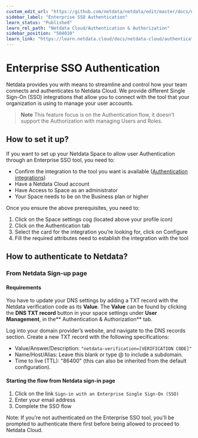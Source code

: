 ```yaml
---
custom_edit_url: "https://github.com/netdata/netdata/edit/master/docs/netdata-cloud/authentication-and-authorization/enterprise-sso-authentication.md"
sidebar_label: "Enterprise SSO Authentication"
learn_status: "Published"
learn_rel_path: "Netdata Cloud/Authentication & Authorization"
sidebar_position: "504010"
learn_link: "https://learn.netdata.cloud/docs/netdata-cloud/authentication-&-authorization/enterprise-sso-authentication"
---
```


# Enterprise SSO Authentication

Netdata provides you with means to streamline and control how your team connects and authenticates to Netdata Cloud. We provide
different Single Sign-On (SSO) integrations that allow you to connect with the tool that your organization is using to manage your
user accounts.

> **Note** This feature focus is on the Authentication flow, it doesn't support the Authorization with managing Users and Roles.

## How to set it up?

If you want to set up your Netdata Space to allow user Authentication through an Enterprise SSO tool, you need to:

* Confirm the integration to the tool you want is available ([Authentication integrations](https://learn.netdata.cloud/docs/netdata-cloud/authentication-&-authorization/cloud-authentication-&-authorization-integrations))
* Have a Netdata Cloud account
* Have Access to Space as an administrator
* Your Space needs to be on the Business plan or higher

Once you ensure the above prerequisites, you need to:

1. Click on the Space settings cog (located above your profile icon)
2. Click on the Authentication tab
3. Select the card for the integration you’re looking for, click on Configure
4. Fill the required attributes need to establish the integration with the tool

## How to authenticate to Netdata?

### From Netdata Sign-up page

#### Requirements

You have to update your DNS settings by adding a TXT record with the Netdata verification code as its **Value**.
The **Value** can be found by clicking the **DNS TXT record** button in your space settings under **User Management**, in the** Authentication & Authorization** tab.

Log into your domain provider’s website, and navigate to the DNS records section.
Create a new TXT record with the following specifications:

- Value/Answer/Description: `"netdata-verification=[VERIFICATION CODE]"`
- Name/Host/Alias: Leave this blank or type @ to include a subdomain.
- Time to live (TTL): "86400" (this can also be inherited from the default configuration).

#### Starting the flow from Netdata sign-in page

1. Click on the link `Sign-in with an Enterprise Single Sign-On (SSO)`
2. Enter your email address
3. Complete the SSO flow

Note: If you're not authenticated on the Enterprise SSO tool, you'll be prompted to authenticate there
first before being allowed to proceed to Netdata Cloud.
